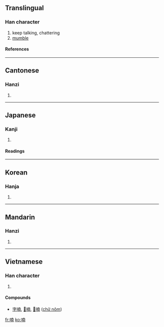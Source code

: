 {{see|嫐}}

==Translingual==
===Han character===
{{Han char|rn=30|rad=口|as=09|sn=12|four=6402<sub>7</sub>|canj=口十月十 (RJBJ)}}
# keep talking, chattering
# [[mumble]]
====References====
{{Han ref|kx=0197.170|dkj=03903|dj=0418.370|hdz=10650.050|uh=5583|ud=21891|bh=B3E4|bd=46052}}
----
==Cantonese==
===Hanzi===
{{yue-hanzi|jyut=|y=naam4}}
# {{defn|Cantonese}}
----
==Japanese==
===Kanji===
{{ja-kanji|grade=|rs=口09}}
# {{defn|Japanese}} 
====Readings====
{{ja-readings|on=[[なん]] (nan)|kun=[[のう]] (nou)}}
----
==Korean==
===Hanja===
{{ko-hanja|hangeul=[[남]]|rv=nam|mr=nam}}
# {{defn|Korean}}
----
==Mandarin==
===Hanzi===
{{cmn-hanzi|pin=[[nán]] (nan2)|wg=nan<sup>2</sup>}}
# {{defn|Mandarin}}
----
==Vietnamese==
===Han character===
{{vi-hantu|nam, nôm}}
# {{defn|Vietnamese}}

====Compounds====
* [[字喃]], [[𡨸喃]], [[𡦂喃]] ([[chữ nôm]])

[[fr:喃]]
[[ko:喃]]